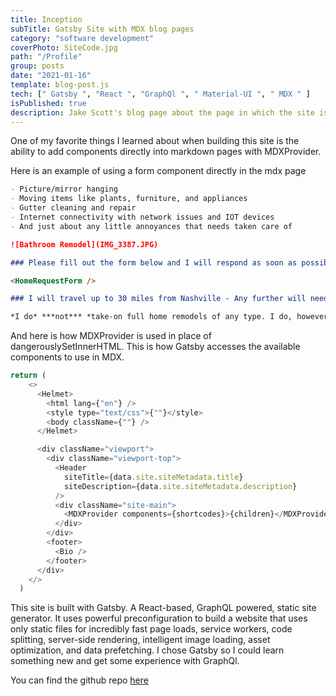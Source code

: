 ```yaml
---
title: Inception
subTitle: Gatsby Site with MDX blog pages
category: "software development"
coverPhoto: SiteCode.jpg
path: "/Profile"
group: posts
date: "2021-01-16"
template: blog-post.js
tech: [" Gatsby ", "React ", "GraphQl ", " Material-UI ", " MDX " ]
isPublished: true
description: Jake Scott's blog page about the page in which the site is built in with Gatsby
---
```


One of my favorite things I learned about when building this site is the ability to add components directly into markdown pages with MDXProvider.

Here is an example of using a form component directly in the mdx page

```md
- Picture/mirror hanging
- Moving items like plants, furniture, and appliances
- Gutter cleaning and repair
- Internet connectivity with network issues and IOT devices
- And just about any little annoyances that needs taken care of

![Bathroom Remodel](IMG_3387.JPG)

### Please fill out the form below and I will respond as soon as possible.

<HomeRequestForm />

### I will travel up to 30 miles from Nashville - Any further will need to be discussed

*I do* ***not*** *take-on full home remodels of any type. I do, however, have trusted individuals I recommend for larger projects and can help to advise you on the best course of action for your needs.*

```

And here is how MDXProvider is used in place of dangerouslySetInnerHTML. This is how Gatsby accesses the available components to use in MDX.


```js
return (
    <>
      <Helmet>
        <html lang={"en"} />
        <style type="text/css">{""}</style>
        <body className={""} />
      </Helmet>

      <div className="viewport">
        <div className="viewport-top">
          <Header
            siteTitle={data.site.siteMetadata.title}
            siteDescription={data.site.siteMetadata.description}
          />
          <div className="site-main">
            <MDXProvider components={shortcodes}>{children}</MDXProvider>
          </div>
        </div>
        <footer>
          <Bio />
        </footer>
      </div>
    </>
  )

```

This site is built with Gatsby. A React-based, GraphQL powered, static site generator. It uses powerful preconfiguration to build a website that uses only static files for incredibly fast page loads, service workers, code splitting, server-side rendering, intelligent image loading, asset optimization, and data prefetching. I chose Gatsby so I could learn something new and get some experience with GraphQl.

You can find the github repo [here](https://github.com/MrNoIce/site-plus-blog)